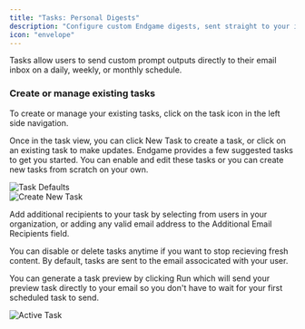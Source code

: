 ```yaml
---
title: "Tasks: Personal Digests"
description: "Configure custom Endgame digests, sent straight to your inbox."
icon: "envelope"
---
```


Tasks allow users to send custom prompt outputs directly to their email inbox on a daily, weekly, or monthly schedule. 

### Create or manage existing tasks

To create or manage your existing tasks, click on the task icon in the left side navigation.

Once in the task view, you can click New Task to create a task, or click on an existing task to make updates. Endgame provides a few suggested tasks to get you started. You can enable and edit these tasks or you can create new tasks from scratch on your own. 

<Frame>
  <img
    src="../images/task-defaults-10-21-25.png"
    alt="Task Defaults"
    className="rounded-lg"
  />
</Frame>
<br/>
<Frame>
  <img
    src="../images/create-new-task-10-21-25.png"
    alt="Create New Task"
    className="rounded-lg"
  />
</Frame>

Add additional recipients to your task by selecting from users in your organization, or adding any valid email address to the Additional Email Recipients field.

You can disable or delete tasks anytime if you want to stop recieving fresh content. By default, tasks are sent to the email associcated with your user.

You can generate a task preview by clicking Run which will send your preview task directly to your email so you don't have to wait for your first scheduled task to send.

<Frame>
  <img
    src="../images/active-task-10-21-25.png"
    alt="Active Task"
    className="rounded-lg"
  />
</Frame>
